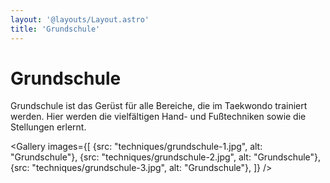 ```yaml
---
layout: '@layouts/Layout.astro'
title: 'Grundschule'
---
```



# Grundschule

Grundschule ist das Gerüst für alle Bereiche, die im Taekwondo trainiert werden.
Hier werden die vielfältigen Hand- und Fußtechniken sowie die Stellungen erlernt.

<Gallery images={[
    {src: "techniques/grundschule-1.jpg", alt: "Grundschule"},
    {src: "techniques/grundschule-2.jpg", alt: "Grundschule"},
    {src: "techniques/grundschule-3.jpg", alt: "Grundschule"},
]} />
